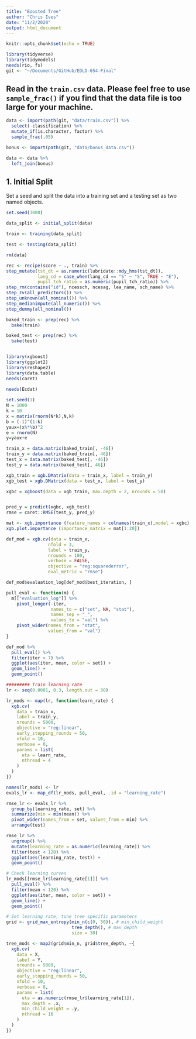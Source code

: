 ```yaml
---
title: "Boosted Tree"
author: "Chris Ives"
date: "11/2/2020"
output: html_document
---
```


```r
knitr::opts_chunk$set(echo = TRUE)

library(tidyverse)
library(tidymodels)
needs(rio, fs)
git <- "~/Documents/GitHub/EDLD-654-Final"

```

## Read in the `train.csv` data. Please feel free to use `sample_frac()` if you find that the data file is too large for your machine.

```r
data <- import(path(git, "data/train.csv")) %>% 
  select(-classification) %>%
  mutate_if(is.character, factor) %>% 
  sample_frac(.05)

bonus <- import(path(git, "data/bonus_data.csv"))

data <- data %>% 
  left_join(bonus)
```


## 1. Initial Split

Set a seed and split the data into a training set and a testing set as two named objects. 

```r
set.seed(3000)

data_split <- initial_split(data)

train <- training(data_split)

test <- testing(data_split)

rm(data)

```


``` r
rec <- recipe(score ~ ., train) %>%
step_mutate(tst_dt = as.numeric(lubridate::mdy_hms(tst_dt)),
            lang_cd = case_when(lang_cd == "S" ~ "S", TRUE ~ "E"),
            pupil_tch_ratio = as.numeric(pupil_tch_ratio)) %>% 
step_rm(contains("id"), ncessch, ncesag, lea_name, sch_name) %>%
step_zv(all_predictors()) %>%
step_unknown(all_nominal()) %>% 
step_medianimpute(all_numeric()) %>% 
step_dummy(all_nominal())

baked_train <- prep(rec) %>% 
  bake(train)

baked_test <- prep(rec) %>% 
  bake(test)


library(xgboost)
library(ggplot2)
library(reshape2)
library(data.table)
needs(caret)

needs(Ecdat)
 
set.seed(1)
N = 1000
k = 10
x = matrix(rnorm(N*k),N,k)
b = (-1)^(1:k)
yaux=(x%*%b)^2
e = rnorm(N)
y=yaux+e

train_x = data.matrix(baked_train[, -46])
train_y = data.matrix(baked_train[, 46])
test_x = data.matrix(baked_test[, -46])
test_y = data.matrix(baked_test[, 46])

xgb_train = xgb.DMatrix(data = train_x, label = train_y)
xgb_test = xgb.DMatrix(data = test_x, label = test_y)

xgbc = xgboost(data = xgb_train, max.depth = 2, nrounds = 50)


pred_y = predict(xgbc, xgb_test)
rmse = caret::RMSE(test_y, pred_y)

mat <- xgb.importance (feature_names = colnames(train_x),model = xgbc)
xgb.plot.importance (importance_matrix = mat[1:20]) 

def_mod = xgb.cv(data = train_x,
                nfold = 3,
                label = train_y,
                nrounds = 100,
                verbose = FALSE,
                objective = "reg:squarederror",
                eval_metric = "rmse")

```

``` r
def_mod$evaluation_log[def_mod$best_iteration, ]

pull_eval <- function(m) {
  m[["evaluation_log"]] %>% 
    pivot_longer(-iter,
                 names_to = c("set", NA, "stat"),
                 names_sep = "_",
                 values_to = "val") %>% 
    pivot_wider(names_from = "stat", 
                values_from = "val") 
}

def_mod %>% 
  pull_eval() %>% 
  filter(iter > 7) %>% 
  ggplot(aes(iter, mean, color = set)) +
  geom_line() +
  geom_point()

######### Train learning rate 
lr <- seq(0.0001, 0.3, length.out = 30)

lr_mods <- map(lr, function(learn_rate) {
  xgb.cv(
    data = train_x,
    label = train_y,
    nrounds = 5000,
    objective = "reg:linear",
    early_stopping_rounds = 50, 
    nfold = 10,
    verbose = 0,
    params = list( 
      eta = learn_rate,
      nthread = 4
    ) 
  )  
}) 

names(lr_mods) <- lr
evals_lr <- map_df(lr_mods, pull_eval, .id = "learning_rate")

rmse_lr <- evals_lr %>% 
  group_by(learning_rate, set) %>% 
  summarize(min = min(mean)) %>% 
  pivot_wider(names_from = set, values_from = min) %>% 
  arrange(test)

rmse_lr %>% 
  ungroup() %>% 
  mutate(learning_rate = as.numeric(learning_rate)) %>% 
  filter(test < 120) %>% 
  ggplot(aes(learning_rate, test)) +
  geom_point()

# Check learning curves
lr_mods[[rmse_lr$learning_rate[1]]] %>% 
  pull_eval() %>% 
  filter(mean < 120) %>% 
  ggplot(aes(iter, mean, color = set)) +
  geom_line() +
  geom_point()

# Set learning rate, tune tree specific parameters
grid <- grid_max_entropy(min_n(c(0, 50)), # min_child_weight
                         tree_depth(), # max_depth
                         size = 30)

tree_mods <- map2(grid$min_n, grid$tree_depth, ~{
  xgb.cv(
    data = X,
    label = Y,
    nrounds = 5000,
    objective = "reg:linear",
    early_stopping_rounds = 50, 
    nfold = 10,
    verbose = 0,
    params = list( 
      eta = as.numeric(rmse_lr$learning_rate[1]),
      max_depth = .x,
      min_child_weight = .y,
      nthread = 16
    ) 
  )  
}) 
```